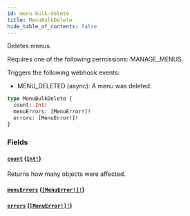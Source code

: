 ```yaml
---
id: menu-bulk-delete
title: MenuBulkDelete
hide_table_of_contents: false
---
```


Deletes menus.

Requires one of the following permissions: MANAGE_MENUS.

Triggers the following webhook events:

- MENU_DELETED (async): A menu was deleted.

```graphql
type MenuBulkDelete {
  count: Int!
  menuErrors: [MenuError!]!
  errors: [MenuError!]!
}
```

### Fields

#### [`count`](#) ([`Int!`](../../../developer/api-reference/scalars/int))

Returns how many objects were affected.

#### [`menuErrors`](#) ([`[MenuError!]!`](../../../developer/api-reference/objects/menu-error))

#### [`errors`](#) ([`[MenuError!]!`](../../../developer/api-reference/objects/menu-error))
